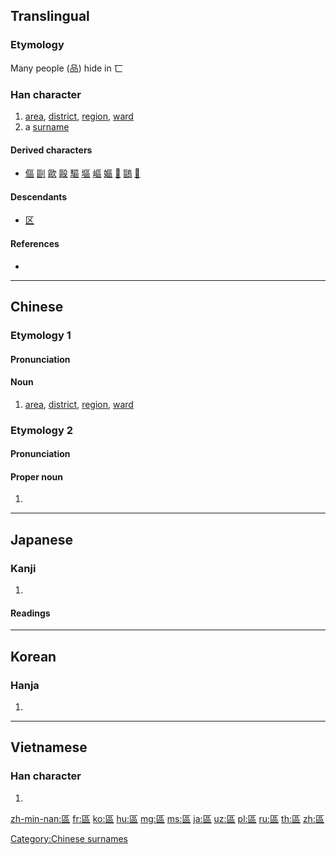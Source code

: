 {{character info/new}}
{{also|区}}
==Translingual==
{{ja-forms|[[区]]|[[区]]|區}}
===Etymology===
{{Han etyl}}
{{Han compound|匸|品|t2=three men|ls=ic}}

Many people (品) hide in 匸

===Han character===
{{Han char|rn=23|rad=匸|as=09|sn=11|four=71716|canj=SRRR|ids=⿷匸品}}

# [[area]], [[district]], [[region]], [[ward]]
# a [[surname]]

====Derived characters====
* [[傴]] [[剾]] [[歐]] [[毆]] [[驅]] [[塸]] [[嶇]] [[嫗]] [[𠥷]] [[𠥹]] [[𠥺]]

====Descendants====
* [[区]]

====References====
* {{Han ref|kx=0155.130|dkj=02691|dj=0348.010|hdz=10087.100|uh=5340|ud=21312|bh=B0CF|bd=45263}}

----

==Chinese==
{{zh-forms|s=区}}

===Etymology 1===

====Pronunciation====
{{zh-pron
|m=qū
|c=keoi1
|h=pfs=khî
|mn=khu
|w=
|mc=1
|oc=n,2
|ma=Zh-qu.ogg
|mna=Taiwanese-The_Vowel_u.ogg
|cat=n
}}

====Noun====
{{zh-noun}}

# [[area]], [[district]], [[region]], [[ward]]

===Etymology 2===

====Pronunciation====
{{zh-pron
|m=ōu
|c=au1
|h=pfs=ô
|mn=o͘
|w=
|mc=2
|oc=1,1
|ma=
|mna=
|cat=pn
}}

====Proper noun====
{{zh-proper noun}}

# {{surname|lang=zh}}

----

==Japanese==

===Kanji===
{{ja-kanji|grade=|rs=匸09|style=ky|shin=区}}

# {{defn|lang=ja|sort=匸09}}

====Readings====
{{ja-readings|goon=[[く]] (ku), [[う]] (u)|kanon=[[く]] (ku), [[おう]] (ō)}}

----

==Korean==

===Hanja===
{{ko-hanja|hangeul=[[구]], [[우]]|rv=gu, u|mr=ku, u}}

# {{defn|lang=ko|sort=匸09}}

----

==Vietnamese==

===Han character===
{{vi-hantu|[[khu]], [[khù]], [[au]], [[âu]]|rs=匸09}}

# {{defn|lang=vi|sort=匸09}}

[[Category:Chinese surnames]]

[[zh-min-nan:區]]
[[fr:區]]
[[ko:區]]
[[hu:區]]
[[mg:區]]
[[ms:區]]
[[ja:區]]
[[uz:區]]
[[pl:區]]
[[ru:區]]
[[th:區]]
[[zh:區]]